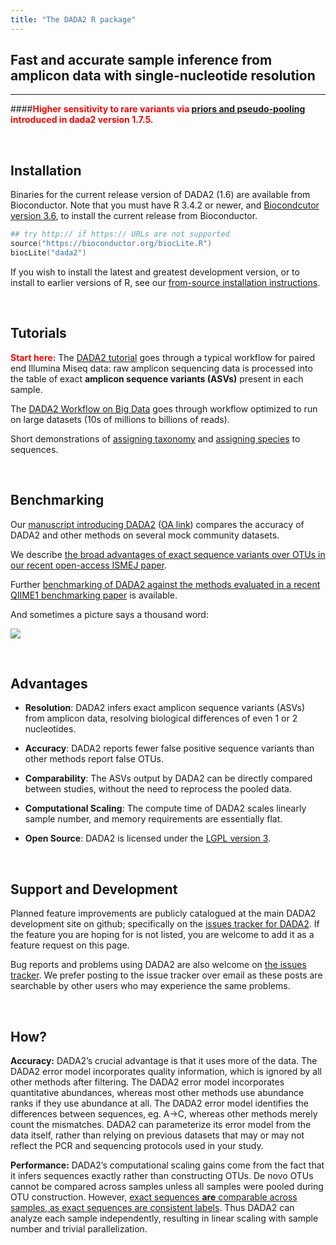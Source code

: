 ```yaml
---
title: "The DADA2 R package"
---
```


## Fast and accurate sample inference from amplicon data with single-nucleotide resolution

--------------------------

####**<span style="color:red">Higher sensitivity to rare variants via [priors and pseudo-pooling](pseudo.html) introduced in dada2 version 1.7.5.</span>**

&nbsp;

## Installation

Binaries for the current release version of DADA2 (1.6) are available from Bioconductor. Note that you must have R 3.4.2 or newer, and [Biocondcutor version 3.6](https://www.bioconductor.org/install/), to install the current release from Bioconductor.

```S
## try http:// if https:// URLs are not supported
source("https://bioconductor.org/biocLite.R")
biocLite("dada2")
```

If you wish to install the latest and greatest development version, or to install to earlier versions of R, see our [from-source installation instructions](dada-installation.html).

&nbsp;

## Tutorials

**<span style="color:red">Start here:</span>** The [DADA2 tutorial](tutorial.html) goes through a typical workflow for paired end Illumina Miseq data: raw amplicon sequencing data is processed into the table of exact **amplicon sequence variants (ASVs)** present in each sample.

The [DADA2 Workflow on Big Data](bigdata.html) goes through workflow optimized to run on large datasets (10s of millions to billions of reads).

Short demonstrations of [assigning taxonomy](assign.html) and [assigning species](assign.html) to sequences.

&nbsp;

## Benchmarking

Our [manuscript introducing DADA2](http://dx.doi.org/10.1038/nmeth.3869) ([OA link](https://www.ncbi.nlm.nih.gov/pmc/articles/PMC4927377/)) compares the accuracy of DADA2 and other methods on several mock community datasets. 

We describe [the broad advantages of exact sequence variants over OTUs in our recent open-access ISMEJ paper](http://dx.doi.org/10.1038/ismej.2017.119).

Further [benchmarking of DADA2 against the methods evaluated in a recent QIIME1 benchmarking paper](SotA.html) is available.

And sometimes a picture says a thousand word:

![](dada2_accuracy.jpg)

&nbsp;

## Advantages

* **Resolution**: DADA2 infers exact amplicon sequence variants (ASVs) from amplicon data, resolving biological differences of even 1 or 2 nucleotides.
  
* **Accuracy**: DADA2 reports fewer false positive sequence variants than other methods report false OTUs.

* **Comparability**: The ASVs output by DADA2 can be directly compared between studies, without the need to reprocess the pooled data.
  
* **Computational Scaling**: The compute time of DADA2 scales linearly sample number, and memory requirements are essentially flat.

* **Open Source**: DADA2 is licensed under the [LGPL version 3](http://www.gnu.org/licenses/lgpl-3.0.en.html).

&nbsp;

## Support and Development

Planned feature improvements are publicly catalogued at the main DADA2 development site on github; specifically on the [issues tracker for DADA2](https://github.com/benjjneb/dada2/issues). If the feature you are hoping for is not listed, you are welcome to add it as a feature request on this page.

Bug reports and problems using DADA2 are also welcome on [the issues tracker](https://github.com/benjjneb/dada2/issues). We prefer posting to the issue tracker over email as these posts are searchable by other users who may experience the same problems.

&nbsp;

## How?

**Accuracy:** DADA2's crucial advantage is that it uses more of the data. The DADA2 error model incorporates quality information, which is ignored by all other methods after filtering. The DADA2 error model incorporates quantitative abundances, whereas most other methods use abundance ranks if they use abundance at all. The DADA2 error model identifies the differences between sequences, eg. A->C, whereas other methods merely count the mismatches. DADA2 can parameterize its error model from the data itself, rather than relying on previous datasets that may or may not reflect the PCR and sequencing protocols used in your study.

**Performance:** DADA2's computational scaling gains come from the fact that it infers sequences exactly rather than constructing OTUs. De novo OTUs cannot be compared across samples unless all samples were pooled during OTU construction. However, [exact sequences **are** comparable across samples, as exact sequences are consistent labels](http://dx.doi.org/10.1038/ismej.2017.119). Thus DADA2 can analyze each sample independently, resulting in linear scaling with sample number and trivial parallelization.
